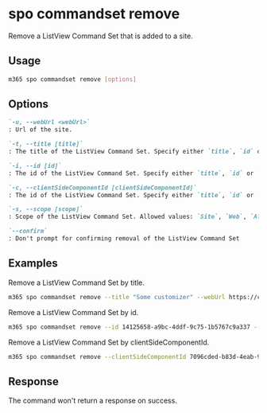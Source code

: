 
# spo commandset remove

Remove a ListView Command Set that is added to a site.

## Usage

```sh
m365 spo commandset remove [options]
```

## Options

```md defintion-list
`-u, --webUrl <webUrl>`
: Url of the site.

`-t, --title [title]`
: The title of the ListView Command Set. Specify either `title`, `id` or `clientSideComponentId`.

`-i, --id [id]`
: The id of the ListView Command Set. Specify either `title`, `id` or `clientSideComponentId`.

`-c, --clientSideComponentId [clientSideComponentId]`
: The id of the ListView Command Set. Specify either `title`, `id` or `clientSideComponentId`.

`-s, --scope [scope]`
: Scope of the ListView Command Set. Allowed values: `Site`, `Web`, `All`. Defaults to `All`.

`--confirm`
: Don't prompt for confirming removal of the ListView Command Set
```

<Global />

## Examples

Remove a ListView Command Set by title.

```sh
m365 spo commandset remove --title "Some customizer" --webUrl https://contoso.sharepoint.com/sites/sales
```

Remove a ListView Command Set by id.

```sh
m365 spo commandset remove --id 14125658-a9bc-4ddf-9c75-1b5767c9a337 --webUrl https://contoso.sharepoint.com/sites/sales
```

Remove a ListView Command Set by clientSideComponentId.

```sh
m365 spo commandset remove --clientSideComponentId 7096cded-b83d-4eab-96f0-df477ed7c0bc --webUrl https://contoso.sharepoint.com/sites/sales
```

## Response

The command won't return a response on success.
